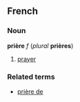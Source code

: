 ==French==
===Noun===
'''prière''' ''f'' (''plural'' '''prières''')

#[[prayer]]

===Related terms===
*[[prière de]]
